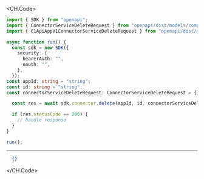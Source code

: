 
<CH.Code>
```typescript Delete.ts
import { SDK } from "openapi";
import { ConnectorServiceDeleteRequest } from "openapi/dist/models/components";
import { C1ApiAppV1ConnectorServiceDeleteRequest } from "openapi/dist/models/operations";

async function run() {
  const sdk = new SDK({
    security: {
      bearerAuth: "",
      oauth: "",
    },
  });
const appId: string = "string";
const id: string = "string";
const connectorServiceDeleteRequest: ConnectorServiceDeleteRequest = {};

  const res = await sdk.connector.delete(appId, id, connectorServiceDeleteRequest);

  if (res.statusCode == 200) {
    // handle response
  }
}

run();
```
---

```json Example Response
  {}
```
</CH.Code>
